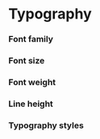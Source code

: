 
<Meta title="Theme/Typography" />

<h1 class="sbdocs-title"> Typography </h1>

### Font family

<Canvas withSource="none">
  <FontFamily />
</Canvas>

### Font size

<Canvas withSource="none">
  <FontSize />
</Canvas>

### Font weight

<Canvas withSource="none">
  <FontWeight />
</Canvas>

### Line height

<Canvas withSource="none">
  <LineHeight />
</Canvas>

### Typography styles

<Canvas withSource="none">
  <TypographyStyles />
</Canvas>
